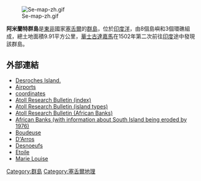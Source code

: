 [[Image:Se-map-zh.gif|thumb]]

'''阿米蘭特群島'''是[[東非|東非]]國家[[塞舌爾|塞舌爾]]的[[群島|群島]]，位於[[印度洋|印度洋]]，由8個島嶼和3個環礁組成，總土地面積9.91平方公里，[[華士古達嘉馬|華士古達嘉馬]]在1502年第二次前往[[印度|印度]]途中發現該群島。

==外部連結==
*[http://desroches-island.com/ Desroches Island.]
*[http://www.aircraft-charter-world.com/airports/africa/seychelles.htm Airports]
*[http://www.tutiempo.net/Tierra/Seychelles/SE_2.html coordinates]
*[https://web.archive.org/web/20110709060816/http://www.botany.hawaii.edu/faculty/duffy/arb/347/347c.pdf Atoll Research Bulletin (index)]
*[https://web.archive.org/web/20060913131714/http://www.botany.hawaii.edu/faculty/duffy/ARB/076-84/83.pdf Atoll Research Bulletin (island types)]
*[https://web.archive.org/web/20060909054645/http://www.botany.hawaii.edu/faculty/duffy/arb/136/v136.pdf Atoll Research Bulletin (African Banks)]
*[http://www.birdlife.org/datazone/sites/index.html?action=SitHTMDetails.asp&sid=6791&m=0 African Banks (with information about South Island being eroded by 1976)]
*[http://www.birdlife.org/datazone/sites/index.html?action=SitHTMDetails.asp&sid=6794&m=0 Boudeuse]
*[http://www.birdlife.org/datazone/sites/index.html?action=SitHTMDetails.asp&sid=6792&m=0 D'Arros]
*[http://www.birdlife.org/datazone/sites/index.html?action=SitHTMDetails.asp&sid=6796&m=0 Desnoeufs]
*[http://www.birdlife.org/datazone/sites/index.html?action=SitHTMDetails.asp&sid=6793&m=0 Etoile]
*[http://www.birdlife.org/datazone/sites/index.html?action=SitHTMDetails.asp&sid=6795&m=0 Marie Louise]

[[Category:群島|Category:群島]]
[[Category:塞舌爾地理|Category:塞舌爾地理]]

{{Seychelles-stub}}